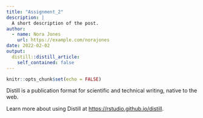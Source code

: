```yaml
---
title: "Assignment_2"
description: |
  A short description of the post.
author:
  - name: Nora Jones
    url: https://example.com/norajones
date: 2022-02-02
output:
  distill::distill_article:
    self_contained: false
---
```



```r
knitr::opts_chunk$set(echo = FALSE)
```

Distill is a publication format for scientific and technical writing, native to the web.

Learn more about using Distill at <https://rstudio.github.io/distill>.


